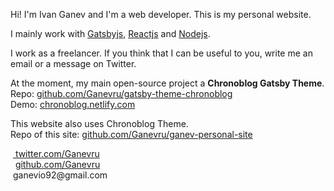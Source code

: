 
<Banner />

Hi! I'm Ivan Ganev and I'm a web developer. This is my personal website.

I mainly work with [Gatsbyjs](https://www.gatsbyjs.org/), [Reactjs](https://reactjs.org/) and [Nodejs](https://nodejs.org).

I work as a freelancer. If you think that I can be useful to you, write me an email or a message on Twitter.

At the moment, my main open-source project a **Chronoblog Gatsby Theme**.  
Repo: [github.com/Ganevru/gatsby-theme-chronoblog](https://github.com/Ganevru/gatsby-theme-chronoblog)  
Demo: [chronoblog.netlify.com](https://chronoblog.netlify.com/)

This website also uses Chronoblog Theme.  
Repo of this site: [github.com/Ganevru/ganev-personal-site](https://github.com/Ganevru/ganev-personal-site)

<p>
  <FontAwesomeIcon icon={['fab', 'twitter']} />
  &nbsp;<a href="https://twitter.com/ganevru" target="_blank">
    twitter.com/Ganevru
  </a>
  <br />
  <FontAwesomeIcon icon={['fab', 'github']} />
  &nbsp;
  <a href="https://github.com/ganevru" target="_blank">
    github.com/Ganevru
  </a>
  <br />
  <FontAwesomeIcon icon="at" />
  &nbsp;ganevio92@gmail.com
</p>

<p>&nbsp;</p>

<FeedSearch />

<Tags />

<FeedItems />
